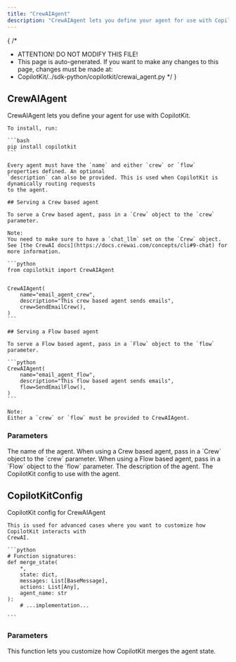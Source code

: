 ```yaml
---
title: "CrewAIAgent"
description: "CrewAIAgent lets you define your agent for use with CopilotKit."
---
```


{
 /*
  * ATTENTION! DO NOT MODIFY THIS FILE!
  * This page is auto-generated. If you want to make any changes to this page, changes must be made at:
  * CopilotKit/../sdk-python/copilotkit/crewai_agent.py
  */
}
## CrewAIAgent

CrewAIAgent lets you define your agent for use with CopilotKit.

    To install, run:

    ```bash
    pip install copilotkit
    ```

    Every agent must have the `name` and either `crew` or `flow` properties defined. An optional 
    `description` can also be provided. This is used when CopilotKit is dynamically routing requests 
    to the agent.

    ## Serving a Crew based agent

    To serve a Crew based agent, pass in a `Crew` object to the `crew` parameter.

    Note:
    You need to make sure to have a `chat_llm` set on the `Crew` object.
    See [the CrewAI docs](https://docs.crewai.com/concepts/cli#9-chat) for more information.

    ```python
    from copilotkit import CrewAIAgent


    CrewAIAgent(
        name="email_agent_crew",
        description="This crew based agent sends emails",
        crew=SendEmailCrew(),
    )
    ```

    ## Serving a Flow based agent

    To serve a Flow based agent, pass in a `Flow` object to the `flow` parameter.

    ```python
    CrewAIAgent(
        name="email_agent_flow",
        description="This flow based agent sends emails",
        flow=SendEmailFlow(),
    )
    ```

    Note:
    Either a `crew` or `flow` must be provided to CrewAIAgent.

### Parameters

<PropertyReference name="name" type="str" required> 
The name of the agent.
</PropertyReference>

<PropertyReference name="crew" type="Crew" required> 
When using a Crew based agent, pass in a `Crew` object to the `crew` parameter.
</PropertyReference>

<PropertyReference name="flow" type="Flow" required> 
When using a Flow based agent, pass in a `Flow` object to the `flow` parameter.
</PropertyReference>

<PropertyReference name="description" type="Optional[str]" > 
The description of the agent.
</PropertyReference>

<PropertyReference name="copilotkit_config" type="Optional[CopilotKitConfig]" > 
The CopilotKit config to use with the agent.
</PropertyReference>

## CopilotKitConfig

CopilotKit config for CrewAIAgent

    This is used for advanced cases where you want to customize how CopilotKit interacts with
    CrewAI.

    ```python
    # Function signatures:
    def merge_state(
        *,
        state: dict,
        messages: List[BaseMessage],
        actions: List[Any],
        agent_name: str
    ):
        # ...implementation...

    ```

### Parameters

<PropertyReference name="merge_state" type="Callable" required> 
This function lets you customize how CopilotKit merges the agent state.
</PropertyReference>

